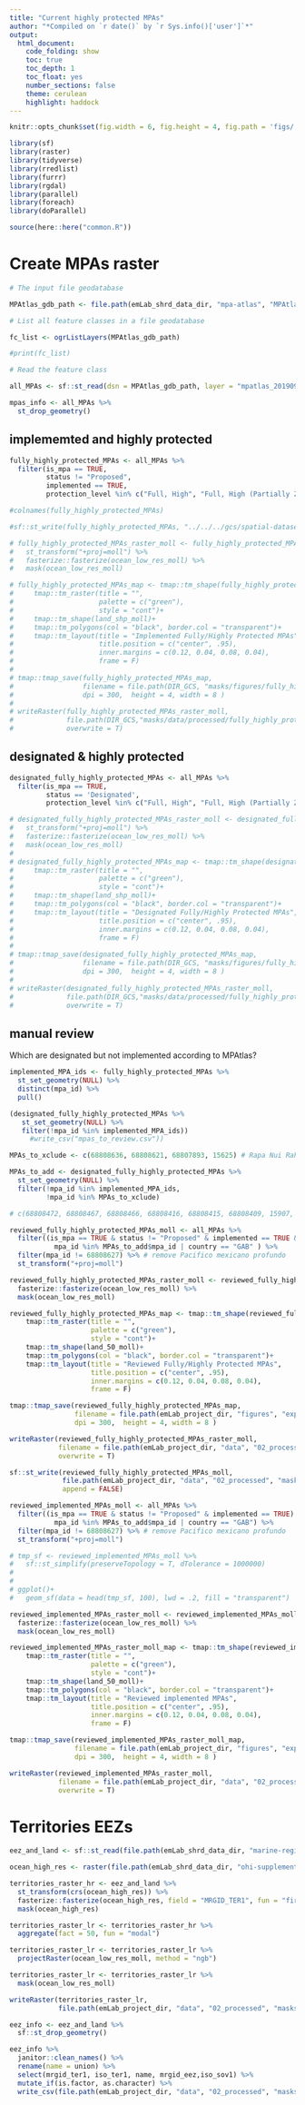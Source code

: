 ```yaml
---
title: "Current highly protected MPAs"
author: "*Compiled on `r date()` by `r Sys.info()['user']`*"
output: 
  html_document:
    code_folding: show
    toc: true
    toc_depth: 1
    toc_float: yes
    number_sections: false
    theme: cerulean
    highlight: haddock
---
```


```r
knitr::opts_chunk$set(fig.width = 6, fig.height = 4, fig.path = 'figs/',message = FALSE, warning = FALSE)

library(sf)
library(raster)
library(tidyverse)
library(rredlist)
library(furrr)
library(rgdal)
library(parallel)
library(foreach)
library(doParallel)

source(here::here("common.R"))
```

# Create MPAs raster

```r
# The input file geodatabase

MPAtlas_gdb_path <- file.path(emLab_shrd_data_dir, "mpa-atlas", "MPAtlas_20190910.gdb/")

# List all feature classes in a file geodatabase

fc_list <- ogrListLayers(MPAtlas_gdb_path)

#print(fc_list)

# Read the feature class

all_MPAs <- sf::st_read(dsn = MPAtlas_gdb_path, layer = "mpatlas_20190910_poly")

mpas_info <- all_MPAs %>% 
  st_drop_geometry()
```

## implememted and highly protected

```r
fully_highly_protected_MPAs <- all_MPAs %>% 
  filter(is_mpa == TRUE,  
         status != "Proposed", 
         implemented == TRUE,
         protection_level %in% c("Full, High", "Full, High (Partially Zoned)"))

#colnames(fully_highly_protected_MPAs)

#sf::st_write(fully_highly_protected_MPAs, "../../../gcs/spatial-datasets/MPAtlas_20190910/fully_and_highly_protected_implemented_MPAs.shp", delete_layer=TRUE)

# fully_highly_protected_MPAs_raster_moll <- fully_highly_protected_MPAs %>% 
#   st_transform("+proj=moll") %>% 
#   fasterize::fasterize(ocean_low_res_moll) %>% 
#   mask(ocean_low_res_moll)

# fully_highly_protected_MPAs_map <- tmap::tm_shape(fully_highly_protected_MPAs_raster_moll)+
#     tmap::tm_raster(title = "",
#                     palette = c("green"),
#                     style = "cont")+
#     tmap::tm_shape(land_shp_moll)+
#     tmap::tm_polygons(col = "black", border.col = "transparent")+
#     tmap::tm_layout(title = "Implemented Fully/Highly Protected MPAs",
#                     title.position = c("center", .95),
#                     inner.margins = c(0.12, 0.04, 0.08, 0.04), 
#                     frame = F)
# 
# tmap::tmap_save(fully_highly_protected_MPAs_map,
#                 filename = file.path(DIR_GCS, "masks/figures/fully_highly_protected_implemented_MPAs.png"),
#                 dpi = 300,  height = 4, width = 8 )
# 
# writeRaster(fully_highly_protected_MPAs_raster_moll, 
#             file.path(DIR_GCS,"masks/data/processed/fully_highly_protected_implemented_MPAs.tif"),
#             overwrite = T)
```

## designated & highly protected

```r
designated_fully_highly_protected_MPAs <- all_MPAs %>% 
  filter(is_mpa == TRUE,  
         status == 'Designated',  
         protection_level %in% c("Full, High", "Full, High (Partially Zoned)"))

# designated_fully_highly_protected_MPAs_raster_moll <- designated_fully_highly_protected_MPAs %>% 
#   st_transform("+proj=moll") %>% 
#   fasterize::fasterize(ocean_low_res_moll) %>% 
#   mask(ocean_low_res_moll)
# 
# designated_fully_highly_protected_MPAs_map <- tmap::tm_shape(designated_fully_highly_protected_MPAs_raster_moll)+
#     tmap::tm_raster(title = "",
#                     palette = c("green"),
#                     style = "cont")+
#     tmap::tm_shape(land_shp_moll)+
#     tmap::tm_polygons(col = "black", border.col = "transparent")+
#     tmap::tm_layout(title = "Designated Fully/Highly Protected MPAs",
#                     title.position = c("center", .95),
#                     inner.margins = c(0.12, 0.04, 0.08, 0.04), 
#                     frame = F)
# 
# tmap::tmap_save(designated_fully_highly_protected_MPAs_map,
#                 filename = file.path(DIR_GCS, "masks/figures/fully_highly_protected_designated_MPAs.png"),
#                 dpi = 300,  height = 4, width = 8 )
# 
# writeRaster(designated_fully_highly_protected_MPAs_raster_moll, 
#             file.path(DIR_GCS,"masks/data/processed/fully_highly_protected_designated_MPAs.tif"), 
#             overwrite = T)
```

## manual review

Which are designated but not implemented according to MPAtlas?

```r
implemented_MPA_ids <- fully_highly_protected_MPAs %>% 
  st_set_geometry(NULL) %>% 
  distinct(mpa_id) %>% 
  pull()

(designated_fully_highly_protected_MPAs %>% 
   st_set_geometry(NULL) %>% 
   filter(!mpa_id %in% implemented_MPA_ids))
     #write_csv("mpas_to_review.csv"))
```

```r
MPAs_to_xclude <- c(68808636, 68808621, 68807893, 15625) # Rapa Nui Rahui	, Islas del Pacífico de la Península de Baja California Core Zone, Ascension, Natural Park of the Coral Sea	, 

MPAs_to_add <- designated_fully_highly_protected_MPAs %>% 
  st_set_geometry(NULL) %>% 
  filter(!mpa_id %in% implemented_MPA_ids,
         !mpa_id %in% MPAs_to_xclude)

# c(68808472, 68808467, 68808466, 68808416, 68808415, 68808409, 15907, 14985, 14982, 12864, 9234, 737)
```

```r
reviewed_fully_highly_protected_MPAs_moll <- all_MPAs %>% 
  filter((is_mpa == TRUE & status != "Proposed" & implemented == TRUE & protection_level %in% c("Full, High", "Full, High (Partially Zoned)")) | 
           mpa_id %in% MPAs_to_add$mpa_id | country == "GAB" ) %>% 
  filter(mpa_id != 68808627) %>% # remove Pacifico mexicano profundo
  st_transform("+proj=moll") 

reviewed_fully_highly_protected_MPAs_raster_moll <- reviewed_fully_highly_protected_MPAs_moll %>% 
  fasterize::fasterize(ocean_low_res_moll) %>% 
  mask(ocean_low_res_moll)

reviewed_fully_highly_protected_MPAs_map <- tmap::tm_shape(reviewed_fully_highly_protected_MPAs_raster_moll)+
    tmap::tm_raster(title = "",
                    palette = c("green"),
                    style = "cont")+
    tmap::tm_shape(land_50_moll)+
    tmap::tm_polygons(col = "black", border.col = "transparent")+
    tmap::tm_layout(title = "Reviewed Fully/Highly Protected MPAs",
                    title.position = c("center", .95),
                    inner.margins = c(0.12, 0.04, 0.08, 0.04), 
                    frame = F)

tmap::tmap_save(reviewed_fully_highly_protected_MPAs_map,
                filename = file.path(emLab_project_dir, "figures", "exploratory", "fully_highly_protected_reviewed_MPAs.png"),
                dpi = 300,  height = 4, width = 8 )

writeRaster(reviewed_fully_highly_protected_MPAs_raster_moll, 
            filename = file.path(emLab_project_dir, "data", "02_processed", "masks", "fully_highly_protected_reviewed_MPAs.tif"),
            overwrite = T)

sf::st_write(reviewed_fully_highly_protected_MPAs_moll,
             file.path(emLab_project_dir, "data", "02_processed", "masks", "fully_highly_protected_reviewed_MPAs.gpkg"),
             append = FALSE)
```

```r
reviewed_implemented_MPAs_moll <- all_MPAs %>% 
  filter((is_mpa == TRUE & status != "Proposed" & implemented == TRUE) | 
           mpa_id %in% MPAs_to_add$mpa_id | country == "GAB") %>% 
  filter(mpa_id != 68808627) %>% # remove Pacifico mexicano profundo
  st_transform("+proj=moll") 

# tmp_sf <- reviewed_implemented_MPAs_moll %>% 
#   sf::st_simplify(preserveTopology = T, dTolerance = 1000000)
# 
# 
# ggplot()+
#   geom_sf(data = head(tmp_sf, 100), lwd = .2, fill = "transparent")

reviewed_implemented_MPAs_raster_moll <- reviewed_implemented_MPAs_moll %>% 
  fasterize::fasterize(ocean_low_res_moll) %>% 
  mask(ocean_low_res_moll)

reviewed_implemented_MPAs_raster_moll_map <- tmap::tm_shape(reviewed_implemented_MPAs_raster_moll)+
    tmap::tm_raster(title = "",
                    palette = c("green"),
                    style = "cont")+
    tmap::tm_shape(land_50_moll)+
    tmap::tm_polygons(col = "black", border.col = "transparent")+
    tmap::tm_layout(title = "Reviewed implemented MPAs",
                    title.position = c("center", .95),
                    inner.margins = c(0.12, 0.04, 0.08, 0.04), 
                    frame = F)

tmap::tmap_save(reviewed_implemented_MPAs_raster_moll_map,
                filename = file.path(emLab_project_dir, "figures", "exploratory", "implemented_reviewed_MPAs_all_protection_levels.png"),
                dpi = 300,  height = 4, width = 8 )

writeRaster(reviewed_implemented_MPAs_raster_moll, 
            filename = file.path(emLab_project_dir, "data", "02_processed", "masks", "reviewed_implemented_MPAs_all_protection_levels.tif"),
            overwrite = T)
```

# Territories EEZs

```r
eez_and_land <- sf::st_read(file.path(emLab_shrd_data_dir, "marine-regions-EEZ-land-union-v3-202003", "EEZ_Land_v3_202030.shp"))

ocean_high_res <- raster(file.path(emLab_shrd_data_dir, "ohi-supplement", "ocean.tif"))

territories_raster_hr <- eez_and_land %>% 
  st_transform(crs(ocean_high_res)) %>% 
  fasterize::fasterize(ocean_high_res, field = "MRGID_TER1", fun = "first") %>% 
  mask(ocean_high_res)

territories_raster_lr <- territories_raster_hr %>% 
  aggregate(fact = 50, fun = "modal")

territories_raster_lr <- territories_raster_lr %>% 
  projectRaster(ocean_low_res_moll, method = "ngb") 

territories_raster_lr <- territories_raster_lr %>% 
  mask(ocean_low_res_moll)

writeRaster(territories_raster_lr, 
            file.path(emLab_project_dir, "data", "02_processed", "masks", "territories.tif"), overwrite = T)

eez_info <- eez_and_land %>% 
  sf::st_drop_geometry()

eez_info %>% 
  janitor::clean_names() %>% 
  rename(name = union) %>% 
  select(mrgid_ter1, iso_ter1, name, mrgid_eez,iso_sov1) %>% 
  mutate_if(is.factor, as.character) %>% 
  write_csv(file.path(emLab_project_dir, "data", "02_processed", "masks", "territories_lookup.csv"))
```
